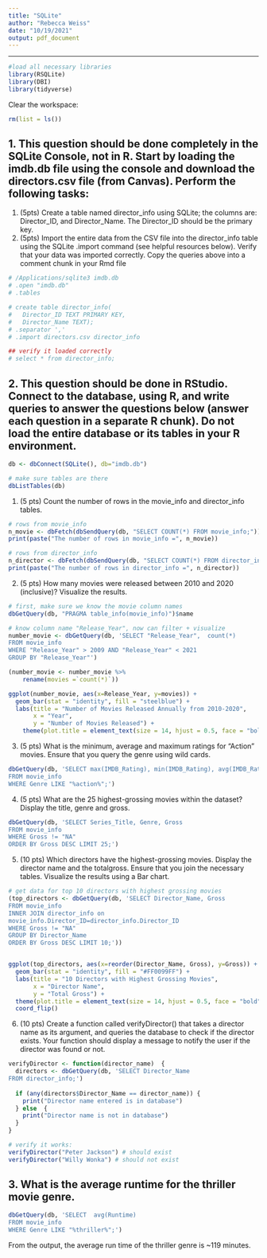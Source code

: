 ```yaml
---
title: "SQLite"
author: "Rebecca Weiss"
date: "10/19/2021"
output: pdf_document
---
```

***
```r
#load all necessary libraries
library(RSQLite)
library(DBI)
library(tidyverse)
```

Clear the workspace:
```r
rm(list = ls())
```


## 1. This question should be done completely in the SQLite Console, not in R. Start by loading the imdb.db file using the console and download the directors.csv file (from Canvas). Perform the following tasks: 
  1. (5pts) Create a table named director_info using SQLite; the columns are: Director_ID, and Director_Name. The Director_ID should be the primary key. 
  2. (5pts) Import the entire data from the CSV file into the director_info table using the SQLite .import command (see helpful resources below). Verify that your data was imported correctly. Copy the queries above into a comment chunk in your Rmd file
```r
# /Applications/sqlite3 imdb.db
# .open "imdb.db"
# .tables

# create table director_info(
#   Director_ID TEXT PRIMARY KEY,
#   Director_Name TEXT);
# .separator ','
# .import directors.csv director_info

## verify it loaded correctly
# select * from director_info;
```


## 2. This question should be done in RStudio. Connect to the database, using R, and write queries to answer the questions below (answer each question in a separate R chunk). Do not load the entire database or its tables in your R environment.
```r
db <- dbConnect(SQLite(), db="imdb.db")

# make sure tables are there
dbListTables(db)
```

1. (5 pts) Count the number of rows in the movie_info and director_info tables.
```r
# rows from movie_info
n_movie <- dbFetch(dbSendQuery(db, "SELECT COUNT(*) FROM movie_info;"))
print(paste("The number of rows in movie_info =", n_movie))

# rows from director_info
n_director <- dbFetch(dbSendQuery(db, "SELECT COUNT(*) FROM director_info;"))
print(paste("The number of rows in director_info =", n_director))
```

2. (5 pts) How many movies were released between 2010 and 2020 (inclusive)? Visualize the results. 
```r
# first, make sure we know the movie column names
dbGetQuery(db, "PRAGMA table_info(movie_info)")$name

# know column name "Release_Year", now can filter + visualize 
number_movie <- dbGetQuery(db, 'SELECT "Release_Year",  count(*)
FROM movie_info
WHERE "Release_Year" > 2009 AND "Release_Year" < 2021
GROUP BY "Release_Year"')

(number_movie <- number_movie %>% 
    rename(movies =`count(*)`))

ggplot(number_movie, aes(x=Release_Year, y=movies)) +
  geom_bar(stat = "identity", fill = "steelblue") +
  labs(title = "Number of Movies Released Annually from 2010-2020",
       x = "Year",
       y = "Number of Movies Released") +
    theme(plot.title = element_text(size = 14, hjust = 0.5, face = "bold"))

```


3. (5 pts) What is the minimum, average and maximum ratings for “Action” movies.  Ensure that you query the genre using wild cards.
```r
dbGetQuery(db, 'SELECT max(IMDB_Rating), min(IMDB_Rating), avg(IMDB_Rating)
FROM movie_info
WHERE Genre LIKE "%action%";')
```

4. (5 pts) What are the 25 highest-grossing movies within the dataset? Display the title, genre and gross. 
```r
dbGetQuery(db, 'SELECT Series_Title, Genre, Gross
FROM movie_info
WHERE Gross != "NA"
ORDER BY Gross DESC LIMIT 25;')
```

5. (10 pts) Which directors have the highest-grossing movies. Display the director name and the totalgross. Ensure that you join the necessary tables. Visualize the results using a Bar chart.
```r
# get data for top 10 directors with highest grossing movies
(top_directors <- dbGetQuery(db, 'SELECT Director_Name, Gross
FROM movie_info
INNER JOIN director_info on
movie_info.Director_ID=director_info.Director_ID
WHERE Gross != "NA"
GROUP BY Director_Name 
ORDER BY Gross DESC LIMIT 10;'))


ggplot(top_directors, aes(x=reorder(Director_Name, Gross), y=Gross)) +
  geom_bar(stat = "identity", fill = "#FF0099FF") +
  labs(title = "10 Directors with Highest Grossing Movies",
       x = "Director Name",
       y = "Total Gross") +
  theme(plot.title = element_text(size = 14, hjust = 0.5, face = "bold")) +
  coord_flip()

```

6. (10 pts) Create a function called verifyDirector() that takes a director name as its argument, and queries the database to check if the director exists. Your function should display a message to notify the user if the director was found or not.
```r
verifyDirector <- function(director_name)  {
  directors <- dbGetQuery(db, 'SELECT Director_Name 
FROM director_info;')
  
  if (any(directors$Director_Name == director_name)) {
    print("Director name entered is in database")
  } else  {
    print("Director name is not in database")
  }
}

```
```r
# verify it works:
verifyDirector("Peter Jackson") # should exist 
verifyDirector("Willy Wonka") # should not exist
```

## 3. What is the average runtime for the thriller movie genre.
```r
dbGetQuery(db, 'SELECT  avg(Runtime)
FROM movie_info
WHERE Genre LIKE "%thriller%";')
```
From the output, the average run time of the thriller genre is ~119 minutes. 

